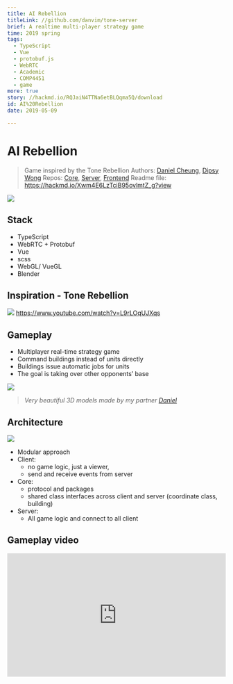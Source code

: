 ```yaml
---
title: AI Rebellion
titleLink: //github.com/danvim/tone-server
brief: A realtime multi-player strategy game
time: 2019 spring
tags:
  - TypeScript
  - Vue
  - protobuf.js
  - WebRTC
  - Academic
  - COMP4451
  - game
more: true
story: //hackmd.io/RQJaiN4TTNa6etBLQqma5Q/download
id: AI%20Rebellion
date: 2019-05-09

---
```


# AI Rebellion
> Game inspired by the Tone Rebellion
> Authors: [Daniel Cheung](//github.com/danvim), [Dipsy Wong](//github.com/dipsywong98)
> Repos: [Core](//github.com/danvim/tone-core), [Server](//github.com/danvim/tone-server), [Frontend](//github.com/danvim/tone-vue)
> Readme file: https://hackmd.io/Xwm4E6LzTciB95ovlmtZ_g?view

![](https://i.imgur.com/Kr3qbuA.png)

## Stack
- TypeScript
- WebRTC + Protobuf
- Vue
- scss
- WebGL/ VueGL
- Blender

## Inspiration - Tone Rebellion
[![](https://i.imgur.com/edojtpJ.png)](https://www.youtube.com/watch?v=L9rLOqUJXqs)
https://www.youtube.com/watch?v=L9rLOqUJXqs

## Gameplay
- Multiplayer real-time strategy game
- Command buildings instead of units directly
- Buildings issue automatic jobs for units
- The goal is taking over other opponents’ base

![](https://i.imgur.com/EUqbCTP.png)
> _Very beautiful 3D models made by my partner [Daniel](//github.com/danvim)_


## Architecture
![](https://i.imgur.com/PxDqBMh.png)

- Modular approach
- Client:
    - no game logic, just a viewer,
    - send and receive events from server
- Core:
    - protocol and packages 
    - shared class interfaces across client and server (coordinate class, building)
- Server:
    - All game logic and connect to all client


## Gameplay video
<div id="Container"
 style="padding-bottom:56.25%; position:relative; display:block; width: 100%">
 <iframe id="ViostreamIframe"
  width="100%" height="100%"
  src="https://www.youtube.com/embed/gva2DzpiCaI"
  frameborder="0" allowfullscreen=""
  style="position:absolute; top:0; left: 0"></iframe>
</div>
    